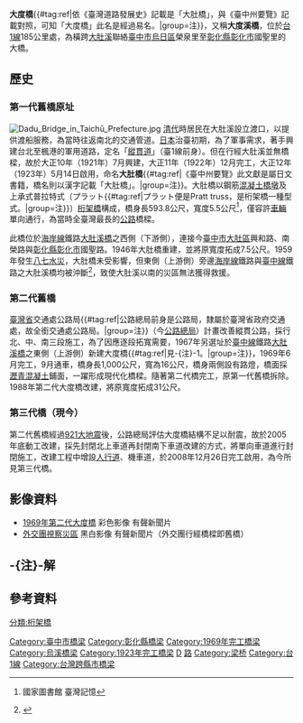 {{Infobox_Bridge
|bridge_name=大度橋
|image= Dadu Bridge (Taiwan).JPG
|image_size=300px
|caption=2008年完工的第三代大度橋（彰化往臺中方向拍攝）
|official_name=大度橋
|carries= {{Jct|country=TWN|PH|1}}
|crosses=[[大肚溪|大肚溪]]
|locale={{ROC-TW}}<br>[[台中市|台中市]][[烏日區|烏日區]]、[[彰化縣|彰化縣]][[彰化市|彰化市]]
|maint=[[中華民國交通部|交通部]][[公路總局|公路總局]]
|length={{convert|1000|m|ft|0}}
|width= {{convert|31|m|ft|0}}
|open={{flagicon|Empire of Japan}}1923年5月14日（一代橋）<br /> {{flagicon|Taiwan}}1969年9月（二代橋）<br /> {{flagicon|Taiwan}}2008年12月26日（三代橋）
|closed= 
|preceded      = [[台74線|台74線]]烏溪橋
|followed      = [[大肚溪橋|大肚溪橋]]（臺鐵）
|destruction=
|coordinates= {{coord|24|06|20|N|120|34|54|E|display=title,inline}}
}}

'''大度橋'''{{#tag:ref|依《臺灣道路發展史》記載是「大肚橋」，與《臺中州要覽》記載對照，可知「大度橋」此名是經過易名。|group=注}}，又稱'''大度溪橋'''，位於[[台1線|台1線]]185公里處，為橫跨[[大肚溪|大肚溪]]聯絡[[臺中市|臺中市]][[烏日區|烏日區]]榮泉里至[[彰化縣|彰化縣]][[彰化市|彰化市]]國聖里的大橋{{r|mileage}}。

==歷史==
===第一代舊橋原址===
[[File:Dadu_Bridge_in_Taichū_Prefecture.jpg|thumb]]
[[清代|清代]]時居民在大肚溪設立渡口，以提供渡船服務，為當時往返南北的交通管道{{r|Dadu}}。[[日本|日本]]治臺初期，為了軍事需求，著手興建台北至楓港的軍用道路，定名「[[臺1線|縱貫道]]」（臺1線前身）。但在行經大肚溪並無橋樑，故於大正10年（1921年）7月興建，大正11年（1922年）12月完工，大正12年（1923年）5月14日啟用，命名'''大肚橋'''{{#tag:ref|《臺中州要覽》此文獻是屬日文書籍，橋名則以漢字記載「大肚橋」。|group=注}}{{r|臺灣日日新報}}{{r|Taichung}}。大肚橋以鋼筋[[混凝土|混凝土]][[橋墩|橋墩]]及上承式普拉特式（プラット{{#tag:ref|プラット便是Pratt truss，是桁架橋一種型式。|group=注}}）[[桁架橋|桁架橋]]構成{{r|Taichung}}，橋身長593.8公尺，寬度5.5公尺<ref>{{cite book|url=https://tm.ncl.edu.tw/article?u=006_001_0000395839 |publisher=臺灣省文獻委員會 |title=《重修臺灣省通志》 |edition=卷四 經濟志 |chapter=交通篇(第一冊) |date=1993-01-15 |page=頁48 |author=林平祥 }} 國家圖書館 臺灣記憶</ref>，僅容許[[車輛|車輛]]單向通行，為當時全臺灣最長的[[公路|公路]]橋樑{{r|Taichung}}。

此橋位於[[海岸線|海岸線]]鐵路[[大肚溪橋|大肚溪橋]]之西側（下游側），連接今[[臺中市|臺中市]][[大肚區|大肚區]]興和路、南榮路與[[彰化縣|彰化縣]][[彰化市|彰化市]]國聖路。1946年大肚橋重建，並將原寬度拓成7.5公尺{{r|bridge}}。1959年發生[[八七水災|八七水災]]，大肚橋未受影響，但東側（上游側）旁邊[[海岸線|海岸線]]鐵路與[[臺中線|臺中線]]鐵路之大肚溪橋均被沖斷<ref>{{cite book|author=交通部|title=[[中華民國|中華民國]]39年～49年合編本《交通年鑑》|language=zh-tw|location=[[臺北市|臺北市]]|page=頁440|date=1962年}}</ref>，致使大肚溪以南的災區無法獲得救援{{r|flood}}。
===第二代舊橋===
[[臺灣省|臺灣省]]交通處公路局{{#tag:ref|公路總局前身是公路局，隸屬於臺灣省政府交通處，故全銜交通處公路局{{r|history}}。|group=注}}（今[[公路總局|公路總局]]）計畫改善縱貫公路，採行北、中、南三段施工，為了因應逐段拓寬需要，1967年另選址於[[臺中線|臺中線]]鐵路[[大肚溪橋|大肚溪橋]]之東側（上游側）新建大度橋{{#tag:ref|見-{注}-1。|group=注}}，1969年6月完工，9月通車，橋身長1,000公尺，寬為16公尺，橋身兩側設有路燈，橋面採[[瀝青混凝土|瀝青混凝土]]鋪面，一躍形成現代化橋樑{{r|經濟日報}}{{r|taiwanfilm}}{{r|30meters}}。隨著第二代橋完工，原第一代舊橋拆除{{r|bridge}}。1988年第二代大度橋改建，將原寬度拓成31公尺。
===第三代橋（現今）===
第二代舊橋經過[[921大地震|921大地震]]後，公路總局評估大度橋結構不足以耐震，故於2005年底動工改建，採先封閉北上車道再封閉南下車道改建的方式，將單向車道進行封閉施工，改建工程中增設[[人行道|人行道]]、機車道，於2008年12月26日完工啟用，為今所見第三代橋{{r|plan}}{{r|libertytimes}}。

==影像資料==
*[http://www.ttv.com.tw/news/tdcm/viewnews.asp?news=0245594 1969年第二代大度橋]{{Wayback|url=http://www.ttv.com.tw/news/tdcm/viewnews.asp?news=0245594 |date=20160308113633 }} 彩色影像 有聲新聞片
*[http://www.taiwanfilm.org.tw/Media.aspx?id=cca200101-nw-TFN0285-02 外交團視察災區]{{dead link|date=2017年12月 |bot=InternetArchiveBot |fix-attempted=yes }} 黑白影像 有聲新聞片（外交團行經橋樑即舊橋）

==-{注}-解==
{{reflist|group=注|colwidth=30em}}

==參考資料==
{{reflist|colwidth=30em|refs=

<ref name="mileage">{{cite web|url=http://www.thb.gov.tw/road/road21.htm|title=省道台1線台北－楓港里程-{表}-|publisher=交通部公路總局|language=zh-tw}}{{dead link|date=2020年6月29日}}</ref>

<ref name="Dadu">{{cite book |url=https://tm.ncl.edu.tw/article?u=006_001_0000305035 |title=《大肚鄉誌》 |chapter=交通篇 公路建設|page=頁488-489 |author=[[洪敏麟|洪敏麟]] |publisher=大肚鄉志編纂委員會|language=zh-tw|year=1993}} 國家圖書館 臺灣記憶</ref>

<ref name="Taichung">{{cite book |url=https://dl.ndl.go.jp/info:ndljp/pid/1711004/129 |title=《臺中州要覽》（一） |edition=昭和3年 |chapter=第八章 運輸交通 第一節 道路橋樑|page=頁104|author=臺中州廳|language=ja|year=1938}} 國立國會圖書館 數位典藏</ref>

<ref name="臺灣日日新報">{{cite news |title=〈臺中彰化間道路開通と大肚橋の渡初式　十四日盛大に擧行さる〉|work=《臺灣日日新報》|language=ja|date=1923-05-15|page=第6版}}</ref>

<ref name="經濟日報">{{cite news |title=〈大肚溪新橋，九月可通車〉|work=《經濟日報》|language=zh-tw|date=1969-06-29|page=第8版}}</ref>

<ref name="bridge">{{cite book |title=《臺灣道路發展史》 |chapter=伍、各線公路橋樑擇要概述|page=889|author=陳俊|publisher=交通部運輸研究所|language=zh-tw|date=1967年10月}}</ref>

<ref name="flood">{{cite web|url=http://news.ftv.com.tw/newsprog/taiwan/promo.aspx?id=161|title=台灣百年天災 水災史|work=台灣演義|publisher=民視|date=？|accessdate=2010-08-08|language=zh-tw}}{{dead link|date=2020年6月29日}}</ref>

<ref name="history">{{cite web |title=本局沿革|url=http://www.thb.gov.tw/TM/Menus/Menu01/main0102.aspx|publisher=交通部公路總局|language=zh-tw|accessdate=2011-08-01}}{{dead link|date=2020年6月29日}}</ref>

<ref name="taiwanfilm">{{cite book|url=https://catalog.digitalarchives.tw/item/00/31/a3/d2.html |title=【大肚溪橋興建完成】|publisher=國家電影資料館|language=zh-tw|date=1969年9月}}</ref>

<ref name="30meters">{{cite book |title=《臺灣道路發展史》|chapter=肆、光復後各縣市主要橋樑修建(30公尺以上)|page=861|language=zh-tw|author=陳俊|publisher=交通部運輸研究所|date=1967年10月}}</ref>

<ref name="plan">{{cite book |title=《台1線大度橋改建及耐震補強工程(97年作業計畫)》 |publisher=交通部公路總局(養路組)|language=zh-tw|year=2008}}</ref>

<ref name="libertytimes">{{cite news |title=【台一線大度橋 雙向通樂】|url=https://news.ltn.com.tw/news/local/paper/269399|publisher=[[自由時報|自由時報]]|language=zh-tw|date=2008-12-30}}</ref>

}}

{{烏溪}}
[[Category:臺中市橋梁|Category:臺中市橋梁]]
[[Category:彰化縣橋梁|Category:彰化縣橋梁]]
[[Category:1969年完工橋梁|Category:1969年完工橋梁]]
[[Category:烏溪橋梁|Category:烏溪橋梁]]
[[分類:桁架橋|分類:桁架橋]]
[[Category:1923年完工橋梁|Category:1923年完工橋梁]]
[[Category:台灣公路橋|D]]
[[Category:臺中市交通史|路]]
[[Category:梁桥|Category:梁桥]]
[[Category:台1線|Category:台1線]]
[[Category:台灣跨縣市橋梁|Category:台灣跨縣市橋梁]]